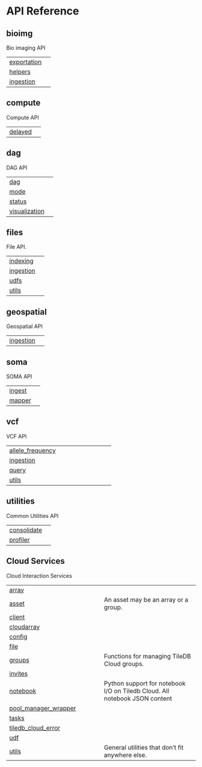 # API Reference {.doc .doc-index}

## bioimg

Bio imaging API

| | |
| --- | --- |
| [exportation](exportation.qmd#tiledb.cloud.bioimg.exportation) |  |
| [helpers](helpers.qmd#tiledb.cloud.bioimg.helpers) |  |
| [ingestion](ingestion.qmd#tiledb.cloud.bioimg.ingestion) |  |

## compute

Compute API

| | |
| --- | --- |
| [delayed](delayed.qmd#tiledb.cloud.compute.delayed) |  |

## dag

DAG API

| | |
| --- | --- |
| [dag](dag.qmd#tiledb.cloud.dag.dag) |  |
| [mode](mode.qmd#tiledb.cloud.dag.mode) |  |
| [status](status.qmd#tiledb.cloud.dag.status) |  |
| [visualization](visualization.qmd#tiledb.cloud.dag.visualization) |  |

## files

File API.

| | |
| --- | --- |
| [indexing](indexing.qmd#tiledb.cloud.files.indexing) |  |
| [ingestion](ingestion.qmd#tiledb.cloud.files.ingestion) |  |
| [udfs](udfs.qmd#tiledb.cloud.files.udfs) |  |
| [utils](utils.qmd#tiledb.cloud.files.utils) |  |

## geospatial

Geospatial API

| | |
| --- | --- |
| [ingestion](ingestion.qmd#tiledb.cloud.geospatial.ingestion) |  |

## soma

SOMA API

| | |
| --- | --- |
| [ingest](ingest.qmd#tiledb.cloud.soma.ingest) |  |
| [mapper](mapper.qmd#tiledb.cloud.soma.mapper) |  |

## vcf

VCF API

| | |
| --- | --- |
| [allele_frequency](allele_frequency.qmd#tiledb.cloud.vcf.allele_frequency) |  |
| [ingestion](ingestion.qmd#tiledb.cloud.vcf.ingestion) |  |
| [query](query.qmd#tiledb.cloud.vcf.query) |  |
| [utils](utils.qmd#tiledb.cloud.vcf.utils) |  |

## utilities

Common Utilities API

| | |
| --- | --- |
| [consolidate](consolidate.qmd#tiledb.cloud.utilities.consolidate) |  |
| [profiler](profiler.qmd#tiledb.cloud.utilities.profiler) |  |

## Cloud Services

Cloud Interaction Services

| | |
| --- | --- |
| [array](array.qmd#tiledb.cloud.array) |  |
| [asset](asset.qmd#tiledb.cloud.asset) | An asset may be an array or a group. |
| [client](client.qmd#tiledb.cloud.client) |  |
| [cloudarray](cloudarray.qmd#tiledb.cloud.cloudarray) |  |
| [config](config.qmd#tiledb.cloud.config) |  |
| [file](file.qmd#tiledb.cloud.file) |  |
| [groups](groups.qmd#tiledb.cloud.groups) | Functions for managing TileDB Cloud groups. |
| [invites](invites.qmd#tiledb.cloud.invites) |  |
| [notebook](notebook.qmd#tiledb.cloud.notebook) | Python support for notebook I/O on Tiledb Cloud. All notebook JSON content |
| [pool_manager_wrapper](pool_manager_wrapper.qmd#tiledb.cloud.pool_manager_wrapper) |  |
| [tasks](tasks.qmd#tiledb.cloud.tasks) |  |
| [tiledb_cloud_error](tiledb_cloud_error.qmd#tiledb.cloud.tiledb_cloud_error) |  |
| [udf](udf.qmd#tiledb.cloud.udf) |  |
| [utils](utils.qmd#tiledb.cloud.utils) | General utilities that don't fit anywhere else. |
